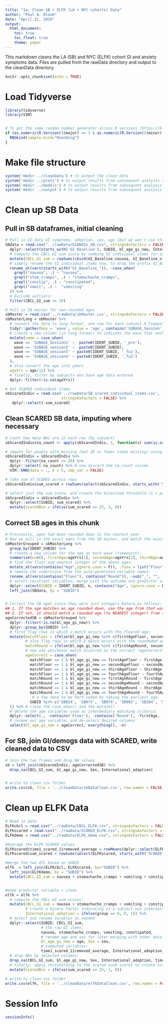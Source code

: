```yaml
---
title: "1a: Clean SB + ELFK (LA + NYC cohorts) Data"
author: "Paul A. Bloom"
date: "April 22, 2019"
output: 
  html_document:
    toc: true
    toc_float: true
    theme: paper
---
```


This markdown cleans the LA (SB) and NYC (ELFK) cohort GI and anxiety symptoms data. Files are pulled from the rawData directory and output to the cleanData directory. 

```r
knitr::opts_chunk$set(echo = TRUE)
```

# Load Tidyverse
```r


library(tidyverse)
library(VIM)


# To get the same random number generator across R versions (https://blog.revolutionanalytics.com/2019/05/whats-new-in-r-360.html)
if (as.numeric(R.Version()$major) >= 3 & as.numeric(R.Version()$minor) >= 6.0){ 
  RNGkind(sample.kind="Rounding")
}
```

# Make file structure
```r
system('mkdir ../cleanData') # to output the clean data
system('mkdir ../plots') # to output results from subsequent analysis scripts
system('mkdir ../models') # to output results from subsequent analysis scripts
system('mkdir ../output') # to output results from subsequent analysis scripts
```


# Clean up SB Data


## Pull in SB dataframes, initial cleaning
```r
# Pull in GI data GI symptoms, adoption, sex, age (but we won't use this age because it is rounded)
SBdata = read.csv("../rawData/GIANXSx_SB.csv", stringsAsFactors = FALSE) %>%
  dplyr::select(starts_with('GI_Baseline'), SUBID, bl_age_gi_new, International_adoption, Sex) %>%
  # Compute the CBCL GI sum score by summing GI individual items for each subject:
  mutate(CBCL_GI_sum = rowSums(cbind(GI_Baseline_nausea, GI_Baseline_stom_cramps, GI_Baseline_vomit, GI_Baseline_constip))) %>%
  # simply rename the GI individual items now, to drop the prefix GI_Baseline:
  rename_at(vars(starts_with("GI_Baseline_")), ~case_when(
    grepl("nausea", .) ~ "nausea",
    grepl("stom_cramps", .) ~ "stomachache_cramps",
    grepl("constip", .) ~ "constipated",
    grepl("vomit", .) ~  "vomiting"
  )) %>%
  # Exclude outliers:
  filter(CBCL_GI_sum <= 10)

# Pull in SB master for non-rounded ages
sbMaster = read.csv('../rawData/sbMaster.csv', stringsAsFactors = FALSE)
sbMasterLong = sbMaster %>%
  # convert the data to long format, one row for each subject X timepoint (wave)
  tidyr::gather(key = 'wave', value = 'age', contains('SUBAGE_Session')) %>%
  # create a new column (in long format) to indicate the wave that each row corresponds to
  mutate(name = case_when(
    wave == 'SUBAGE_Session1' ~  paste0(IDENT_SUBID, '_pre'),
    wave == 'SUBAGE_session2' ~  paste0(IDENT_SUBID),
    wave == 'SUBAGE_session3' ~ paste0(IDENT_SUBID, '_fu1'),
    wave == 'SUBAGE_session4' ~ paste0(IDENT_SUBID, '_fu2')
  ),
  # also convert the age into years
  ageYrs = age/12) %>%
  # finally, filter by subjects who have age data entered
  dplyr::filter(!is.na(ageYrs)) 

# Get SCARED individual items
sbScaredIndiv = read.csv('../rawData/SB_scared_individual_items.csv', 
                         stringsAsFactors = FALSE) %>%
   dplyr::select(-sum_scared)

```

## Clean SCARED SB data, imputing where necessary
```r
# Count how many NAs are in each row (by subject)
sbScaredIndiv$na_count <- apply(sbScaredIndiv, 1, function(x) sum(is.na(x)))

# impute for people with missing (but 20 or fewer items missing) using 5-nn imputation
sbScaredIndiv = sbScaredIndiv %>%
  dplyr::filter(na_count <= 20) %>%
  dplyr::select(-na_count) %>% # now discard the na_count column
  VIM::kNN(data = ., k = 5, imp_var = FALSE) 

# take sum of SCARED across rows
sbScaredIndiv$sum_scared = rowSums(select(sbScaredIndiv, starts_with('SCARED')))

# select just the sum score, and create the binarized threshold (1 = participants at or over clinical threshold of 25, 0 = below threshold)
sbScaredIndiv = sbScaredIndiv %>% 
  dplyr::select(SUBID, sum_scared) %>%
  mutate(scaredBin = ifelse(sum_scared >= 25, 1, 0))


```

## Correct SB ages in this chunk
```r
# Previously, ages had been rounded down to the nearest year
# Now we pull in the exact ages from the SB master, and match the exact age where the rounding happened
sbMasterGrouped = sbMasterLong %>%
  group_by(IDENT_SUBID) %>%
  # create a new column for the age at each wave (timepoint):
  summarise(n=n(), firstAge=ageYrs[1], secondAge=ageYrs[2], thirdAge=ageYrs[3], fourthAge=ageYrs[4]) %>%
  # find the floor and nearest integer of the above ages:
  mutate_at(vars(contains("Age",ignore.case = F)), .funs = list("Floor"=floor, "Round"=round)) %>%
  # remove the underscore from the auto-generated variable names:
  rename_at(vars(contains("Floor"), contains("Round")), ~sub("_", "", .)) %>%
  # select resultant variables; merge with the outcome and predictor variables by subject:
  dplyr::select(SUBID = IDENT_SUBID, n, contains("Age", ignore.case = F)) %>%
  left_join(SBdata, by = "SUBID")


# Correct the SB ages since they were just integers before,as follows:
## 1. If the age matches an age rounded down, use the age from that wave
## 2. If not, it should match a rounded age (to NEAREST integer) from that wave
ageCorrectedSB = sbMasterGrouped %>%
  dplyr::filter(!is.na(bl_age_gi_new)) %>%
  dplyr::group_by(SUBID) %>%
  # first flag rows in which a match occurs with the floored age:
  mutate(matchFloor = ifelse(bl_age_gi_new %in% c(firstAgeFloor, secondAgeFloor, thirdAgeFloor, fourthAgeFloor), 1, 0),
         # also flag rows in which a match occurs with the roundeded age:
         matchRound = ifelse(bl_age_gi_new %in% c(firstAgeRound, secondAgeRound, thirdAgeRound, fourthAgeRound), 1, 0),
         # now use whichever match occurred as the correct "ageCorrect":
         ageCorrect = case_when(
           matchFloor == 1 & bl_age_gi_new == firstAgeFloor ~ firstAge,
           matchFloor == 1 & bl_age_gi_new == secondAgeFloor ~ secondAge,
           matchFloor == 1 & bl_age_gi_new == thirdAgeFloor ~ thirdAge,
           matchFloor == 1 & bl_age_gi_new == fourthAgeFloor ~ fourthAge,
           matchRound == 1 & bl_age_gi_new == firstAgeRound ~ firstAge,
           matchRound == 1 & bl_age_gi_new == secondAgeRound ~ secondAge,
           matchRound == 1 & bl_age_gi_new == thirdAgeRound ~ thirdAge,
           matchRound == 1 & bl_age_gi_new == fourthAgeRound ~ fourthAge,
            # a few need to be hard coded by taking the earliest age:
           SUBID %in% c('SB024', 'SB073', 'SB074', 'SB092', 'SB164', 'SB252', 'SB270', 'SB289', 'SB319', 'SB372') ~ firstAge
  )) %>% # close the case_when() and the mutate()
  # delete the age variables used as intermediary matching criteria:
  dplyr::select(., -contains('Floor'), -contains('Round'), -firstAge, -secondAge, -thirdAge, -fourthAge, -bl_age_gi_new) %>%
  # rename our age variable; and de-select desired columns:
  select(bl_age_gi_new = ageCorrect, everything(), -n)
```

## For SB, join GI/demogs data with SCARED, write cleaned data to CSV
```r
# Join the two frames and drop NA values
sb = left_join(sbScaredIndiv, ageCorrectedSB) %>%
  drop_na(CBCL_GI_sum, bl_age_gi_new, Sex, International_adoption) 


# write to clean csv folder
write.csv(sb, file = '../cleanData/sbDataClean.csv', row.names = FALSE)
```

# Clean up ELFK Data

```r
# Read in data
ELFKcbcl = read.csv("../rawData/CBCL_ELFK.csv", stringsAsFactors = FALSE)
ELFKscared = read.csv("../rawData/SCARED_ELFK.csv", stringsAsFactors = FALSE)
ELFKdemo = read.csv("../rawData/ELFK_demo.csv", stringsAsFactors = FALSE)

#Average the ELFK SCARED values
ELFKscared$time1_scared_11removed_average = rowMeans(dplyr::select(ELFKscared, starts_with('SCARED')))
ELFKscared$sum_scared = rowSums(select(ELFKscared, starts_with('SCARED')))

#merge the two dfs based on SUBID
elfk  = left_join(ELFKcbcl, ELFKscared, by="SUBID") %>%
  left_join(ELFKdemo, by = "SUBID") %>%
  mutate(CBCL_GI_sum = nausea + stomachache_cramps + vomiting + constipated)


#make predictor variable + clean
elfk = elfk %>%
  # compute the CBCL GI sum scores:
  mutate(CBCL_GI_sum = nausea + stomachache_cramps + vomiting + constipated,
         # create a binary factor indicating if a subject was internationally adopted:
         International_adoption = ifelse(group == 0, 0, 1)) %>%
  # Select and rename varables as needed
  dplyr::select(SUBID, CBCL_GI_sum,
                # the raw GI items:
                nausea, stomachache_cramps, vomiting, constipated, 
                # rename age and sex for later merging with other data frames:
                bl_age_gi_new = age, Sex = sex, 
                # computed variables:
                time1_scared_11removed_average, International_adoption, sum_scared) %>%
  # drop NAs by selected columns:
  drop_na(CBCL_GI_sum, bl_age_gi_new, Sex, International_adoption, time1_scared_11removed_average) %>%
  # finally, apply thresholding to the scared suum scores to create scaredBin (as above):
  mutate(scaredBin = ifelse(sum_scared >= 25, 1, 0))
  
# write to clean csv folder
write.csv(elfk, file = '../cleanData/elfkDataClean.csv', row.names = FALSE)
```

# Session Info
```r
sessionInfo()
```
